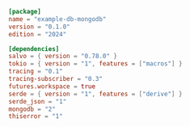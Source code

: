 
```toml  title="db-mongodb/Cargo.toml"
[package]
name = "example-db-mongodb"
version = "0.1.0"
edition = "2024"

[dependencies]
salvo = { version = "0.78.0" }
tokio = { version = "1", features = ["macros"] }
tracing = "0.1"
tracing-subscriber = "0.3"
futures.workspace = true
serde = { version = "1", features = ["derive"] }
serde_json = "1"
mongodb = "2"
thiserror = "1"

```